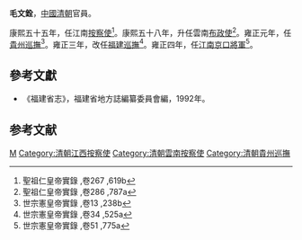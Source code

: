 '''毛文銓'''，[[中國|中國]][[清朝|清朝]]官員。

康熙五十五年，任江南[[按察使|按察使]]<ref>聖祖仁皇帝實錄 ,卷267 ,619b</ref>。康熙五十八年，升任雲南[[布政使|布政使]]<ref>聖祖仁皇帝實錄 ,卷286 ,787a</ref>。雍正元年，任[[貴州巡撫|貴州巡撫]]<ref>世宗憲皇帝實錄 ,卷13 ,238b</ref>。雍正三年，改任[[福建巡撫|福建巡撫]]<ref>世宗憲皇帝實錄 ,卷34 ,525a</ref>。雍正四年，任[[江南京口將軍|江南京口將軍]]<ref>世宗憲皇帝實錄 ,卷51 ,775a</ref>。

==參考文獻==
*《福建省志》，福建省地方誌編纂委員會編，1992年。

==参考文献==
{{reflist|2}}
{{start box}}
{{s-gov}}
{{s-before|[[黃國材|黃國材]]}}
{{s-title|[[福建巡撫|福建巡撫]]|1725年上任}}
{{s-after|[[常賚|常賚]]}}
{{end box}}

{{清朝人物小作品}}

[[Category:清朝福建巡抚|M]]
[[Category:清朝江西按察使|Category:清朝江西按察使]]
[[Category:清朝雲南按察使|Category:清朝雲南按察使]]
[[Category:清朝貴州巡撫|Category:清朝貴州巡撫]]